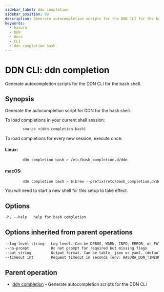 ```yaml
---
sidebar_label: ddn completion
sidebar_position: 99
description: Generate autocompletion scripts for the DDN CLI for the bash shell.
keywords:
  - hasura
  - DDN
  - docs
  - CLI
  - ddn completion bash
---
```


# DDN CLI: ddn completion

Generate autocompletion scripts for the DDN CLI for the bash shell.

## Synopsis

Generate the autocompletion script for DDN for the bash shell.  


To load completions in your current shell session:
```sass
        source <(ddn completion bash)
```

To load completions for every new session, execute once:

#### Linux:

```sass
        ddn completion bash > /etc/bash_completion.d/ddn
```
#### macOS:

```sass
        ddn completion bash > $(brew --prefix)/etc/bash_completion.d/ddn
```

You will need to start a new shell for this setup to take effect.


## Options

```sass
-h, --help   help for bash completion
```
## Options inherited from parent operations

```sass
--log-level string   Log level. Can be DEBUG, WARN, INFO, ERROR, or FATAL. (default "INFO")
--no-prompt          Do not prompt for required but missing flags
--out string         Output format. Can be table, json or yaml. (default "table")
--timeout int        Request timeout in seconds [env: HASURA_DDN_TIMEOUT] (default 100)
```

## Parent operation

- [ddn completion](/cli/commands/ddn_completion) - Generate autocompletion scripts for the DDN CLI
